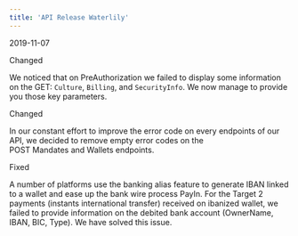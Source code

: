 ```yaml
---  
title: 'API Release Waterlily'  
---  
```

<span class="date">2019-11-07</span>  
  
  
<div class="pill pill-purple">Changed</div>  
  

We noticed that on PreAuthorization we failed to display some information on the GET: `Culture`, `Billing`, and `SecurityInfo`. We now manage to provide you those key parameters.  
<div class="pill pill-purple">Changed</div>  
  

In our constant effort to improve the error code on every endpoints of our API, we decided to remove empty error codes on the POST Mandates and Wallets endpoints.  
<div class="pill pill-red">Fixed</div>  
  

A number of platforms use the banking alias feature to generate IBAN linked to a wallet and ease up the bank wire process PayIn. For the Target 2 payments (instants international transfer) received on ibanized wallet, we failed to provide information on the debited bank account (OwnerName, IBAN, BIC, Type). We have solved this issue.